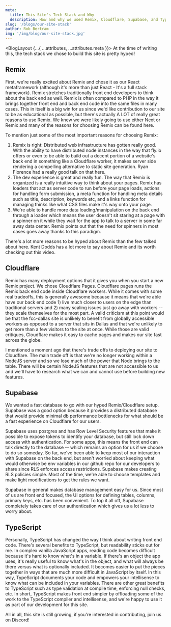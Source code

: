 ```yaml
---
meta:
  title: This Site's Tech Stack and Why
  description: How and why we used Remix, Cloudflare, Supabase, and TypeScript
slug: '/blogs/our-site-stack'
author: Rob Bertram
img: '/img/blog/our-site-stack.jpg'
---
```



<BlogLayout {...{ ...attributes, ...attributes.meta }}>
  At the time of writing this, the tech stack we chose to build this site is
  pretty hyped!

## Remix

First, we're really excited about <ExternalLink href="https://remix.run/">Remix</ExternalLink> and
chose it as our React metaframework (although it's more than just React - It's
a full stack framework). Remix stretches traditionally front end developers to
think about the back end as well. Remix is often compared to PHP in the way it
brings together front end and back end code into the same files in many cases.
This in itself is a big win for us since we'd like contribution to our site to
be as educational as possible, but there's actually A LOT of really great reasons
to use Remix. We knew we were likely going to use either Next or Remix and many of
the reasons for choosing Remix can be found <ExternalLink href="https://remix.run/blog/remix-vs-next">here</ExternalLink>.

To mention just some of the most important reasons for choosing Remix:

1. Remix is right: Distributed web infrastructure has gotten really good. With the ability to have distributed node instances in the way that fly.io offers or even to be able to build out a decent portion of a website's back end in something like a Cloudflare worker,
   it makes server side rendering a compelling alternative to static site generation. Ryan Florence had a really good talk on that <ExternalLink href="https://www.youtube.com/watch?v=bfLFHp7Sbkg">here</ExternalLink>.
2. The dev experience is great and really fun. The way that Remix is organized is a really intuitive way to think about your pages. Remix has loaders that act as server code to run before your page loads,
   actions for handling form submission, a meta function for handling meta details such as title, description, keywords etc, and a links function for managing thinks like what CSS files make it's way onto your page.
3. We're able to handle more data loading/manipulation on the back end through a loader which means the user doesn't sit staring at a page with a spinner on it while they wait for the app to talk to a server in some far away data center.
   Remix points out that the need for spinners in most cases goes away thanks to this paradigm.

There's a lot more reasons to be hyped about Remix than the few talked about here. Kent Dodds has a lot more to say about Remix and its worth checking out this <ExternalLink href="https://www.youtube.com/watch?v=KWh-9-JIUAQ">video</ExternalLink>.

## Cloudflare

Remix has many deployment options that it gives you when you start a new Remix project. We chose <ExternalLink href="https://pages.cloudflare.com/">Cloudflare Pages</ExternalLink>. Cloudflare pages runs the Remix back end code inside Cloudflare workers. While it comes with some real tradeoffs,
this is generally awesome because it means that we're able have our back end code 1) live much closer to users on the edge than traditional servers and 2) many scaling issues just go away with workers -- they scale themselves for the most part.
A valid criticism at this point would be that the fcc-dallas site is unlikely to benefit from globally accessible workers as opposed to a server that sits in Dallas and that we're unlikely to get more than a few visitors to the site at once. While
those are valid critiques, Cloudflare makes it easy to cache pages and makes our site fast across the globe.

I mentioned a moment ago that there's trade offs to deploying our site to Cloudflare. The main trade off is that we're no longer working within a NodeJS server and so we lose much of the power that Node brings to the table. There will be certain NodeJS features
that are not accessible to us and we'll have to research what we can and cannot use before building new features.

## Supabase

We wanted a fast database to go with our hyped Remix/Cloudflare setup. <ExternalLink href="https://supabase.com">Supabase</ExternalLink> was a good option because it provides a distributed database that would provide minimal db performance bottlenecks for what should be a fast experience on Cloudflare for our users.

Supabase uses postgres and has Row Level Security features that make it possible to expose tokens to identify your database, but still lock down access with authentication. For some apps, this means the front end can talk directly to the database -- which remains an option for us if we choose to do so someday.
So far, we've been able to keep most of our interaction with Supabase on the back end, but aren't worried about keeping what would otherwise be env variables in our github repo for our developers to share since RLS enforces access restrictions. Supabase makes creating RLS policies simple. Most of the time, we're able
to choose templates and make light modifications to get the rules we want.

Supabase in general makes database management easy for us. Since most of us are front end focused, the UI options for defining tables, columns, primary keys, etc. has been convenient. To top it all off, Supabase completely takes care of our authentication which gives us a lot less to worry about.

## TypeScript

Personally, <ExternalLink href="https://www.typescriptlang.org/">TypeScript</ExternalLink> has changed the way I think about writing front end code. There's several benefits to TypeScript, but readability sticks out for me. In complex vanilla JavaScript apps, reading code becomes difficult because it's hard to know what's in a variable.
If there's an object the app uses, it's really useful to know what's in the object, and what will always be there versus what is optionally included. It becomes easier to put the pieces together in ways that are much more difficult in JavaScript by itself.
In this way, TypeScript documents your code and empowers your intellisense to know what can be included in your variables. There are other great benefits to TypeScript such as type validation at compile time, enforcing null checks, etc. In short, TypeScript
makes front end simpler by offloading some of the work to the TypeScript compiler and intellisense, and we're happy to use it as part of our development for this site.

All in all, this site is still growing, if you're interested in contributing, join us on Discord!

</BlogLayout>

